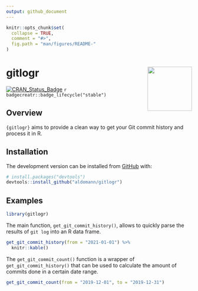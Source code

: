```yaml
---
output: github_document
---
```


```r
knitr::opts_chunk$set(
  collapse = TRUE,
  comment = "#>",
  fig.path = "man/figures/README-"
)
```
# gitlogr <img src="man/figures/logo.png" align="right" width="120" />

<!-- badges: start -->
[![CRAN_Status_Badge](https://www.r-pkg.org/badges/version/gitlogr)](https://cran.r-project.org/package=gitlogr)
`r badgecreatr::badge_lifecycle("stable")`
<!-- [![R build status](https://github.com/aldomann/<package>/workflows/R-CMD-check/badge.svg)](https://github.com/aldomann/<package>/actions) -->
<!-- [![Codecov test coverage](https://codecov.io/gh/aldomann/<package>/branch/master/graph/badge.svg)](https://codecov.io/gh/aldomann/<package>?branch=master) -->
<!-- [![pkgdown status](https://github.com/aldomann/<package>/workflows/pkgdown/badge.svg)](https://aldomann.github.io/<package>/) -->
<!-- badges: end -->

## Overview

`{gitlogr}` aims to provide a clean way to get your Git commit history and process it in R.

## Installation

<!-- You can install the released version of {gitlogr} from [CRAN](https://CRAN.R-project.org) with: -->

<!-- ``` r -->
<!-- install.packages("gitlogr") -->
<!-- ``` -->

The development version can be installed from [GitHub](https://github.com/) with:

``` r
# install.packages("devtools")
devtools::install_github("aldomann/gitlogr")
```

## Examples

```r
library(gitlogr)
```

The main function, `get_git_commit_history()`, allows to quickly parse the results of `git log` into an R data frame.

```r
get_git_commit_history(from = "2021-01-01") %>% 
  knitr::kable()
```

The `get_git_commit_count()` function is a wrapper of `get_git_commit_history()` that can be used to calculate the amount of commits done in a certain date range.

```r
get_git_commit_count(from = "2019-12-01", to = "2019-12-31")
```
